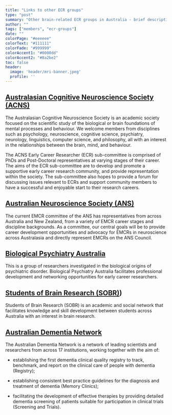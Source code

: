 ```yaml
---
title: "Links to other ECR groups"
type: "post"
summary: "Other brain-related ECR groups in Australia - brief descriptions and links"
author: ""
tags: ["members", "ecr-groups"]
date: ""
colorPage: "#eeeeee"
colorText: "#111111"
colorFade: "#999999"
colorAccent1: "#0000dd"
colorAccent2: "#8a2be2"
toc: false
header:
  image: 'header/mri-banner.jpeg'
  profile: ''
---
```


## [Australasian Cognitive Neuroscience Society (ACNS)](https://www.acns.org.au/ecr/)

The Australasian Cognitive Neuroscience Society is an academic society focused on the scientific study of the biological or brain foundations of mental processes and behaviour. We welcome members from disciplines such as psychology, neuroscience, cognitive science, psychiatry, neurology, linguistics, computer science, and philosophy, all with an interest in the relationships between the brain, mind, and behaviour.

The ACNS Early Career Researcher (ECR) sub-committee is comprised of PhDs and Post-Doctoral representatives at varying stages of their career. The aims of the ECR sub-committee are to develop and promote a supportive early career research community, and provide representation within the society. The sub-committee also hopes to provide a forum for discussing issues relevant to ECRs and support community members to have a successful and enjoyable start to their research careers.


## [Australian Neuroscience Society (ANS)](https://www.ans.org.au/about-us/committees/emcr-committee)

The current EMCR committee of the ANS has representatives from across Australia and New Zealand, from a variety of EMCR career stages and discipline backgrounds. As a committee, our central goals will be to provide career development opportunities and advocacy for EMCRs in neuroscience across Australasia and directly represent EMCRs on the ANS Council.

## [Biological Psychiatry Australia](http://www.biolpsychaustralia.com.au/ecrn/)

This is a group of researchers investigated in the biological origins of psychiatric disorder. Biological Psychiatry Australia facilitates professional development and networking opportunities for early career researchers.

## [Students of Brain Research (SOBR)](https://www.sobrnetwork.org/))

Students of Brain Research (SOBR) is an academic and social network that facilitates knowledge and skill development between students across Australia with an interest in brain research.



## [Australian Dementia Network](https://www.australiandementianetwork.org.au/)

The Australian Dementia Network is a network of leading scientists and researchers from across 17 institutions, working together with the aim of:

- establishing the first dementia clinical quality registry to track, benchmark, and report on the clinical care of people with dementia (Registry);

- establishing consistent best practice guidelines for the diagnosis and treatment of dementia (Memory Clinics);

- facilitating the development of effective therapies by providing detailed dementia screening of patients suitable for participation in clinical trials (Screening and Trials).





